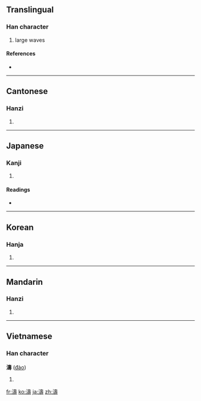 {{also|涛}}
==Translingual==

===Han character===
{{Han char|rn=85|rad=水|as=14|sn=17|four=3414<sub>1</sub>|canj=水土弓戈 (EGNI)}}

# large waves

====References====
* {{Han ref|kx=0656.120|dkj=18508|dj=1066.160|hdz=31765.160|uh=6FE4|ud=28644|bh=C0DC|bd=49372}}

----

==Cantonese==

===Hanzi===
{{yue-hanzi|jyut=|y=tou4|sim=涛}}

# {{defn|Cantonese}}

----

==Japanese==

===Kanji===
{{ja-kanji|grade=|rs=水14}}

# {{defn|Japanese}}

====Readings====
* {{ja-readings|on=[[とう]] (tō)|kun=[[なみ]] (nami)}}

----

==Korean==

===Hanja===
{{ko-hanja|hangeul=도|eumhun=|rv=do|mr=to|y=to}}

# {{defn|Korean}}

----

==Mandarin==

===Hanzi===
{{cmn-hanzi|sim=涛|pin=[[tāo]] ([[tao1]])|wg=t'ao<sup>1</sup>}}

# {{defn|Mandarin}}

----

==Vietnamese==

===Han character===
'''濤''' ([[đào]])

# {{defn|Vietnamese}}

[[fr:濤]]
[[ko:濤]]
[[ja:濤]]
[[zh:濤]]